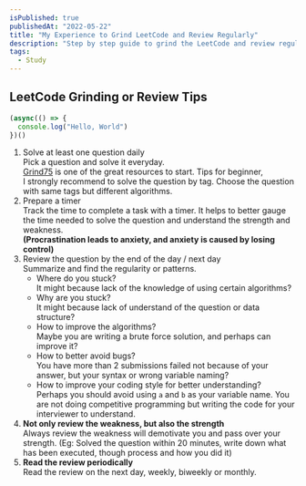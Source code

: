 ```yaml
---
isPublished: true
publishedAt: "2022-05-22"
title: "My Experience to Grind LeetCode and Review Regularly"
description: "Step by step guide to grind the LeetCode and review regularly to understand the strength and weakness."
tags:
  - Study
---
```


## LeetCode Grinding or Review Tips

```js showLineNumbers
(async(() => {
  console.log("Hello, World")
})()
```

1. Solve at least one question daily
   <br />
   Pick a question and solve it everyday.
   <br />
   [Grind75](https://www.techinterviewhandbook.org/grind75) is one of the great resources
   to start.
   <Callout emoji="📣">
     Tips for beginner,
     <br />I strongly recommend to solve the question by tag. Choose the question
     with same tags but different algorithms.
   </Callout>
2. Prepare a timer
   <br />
   Track the time to complete a task with a timer. It helps to better gauge the time
   needed to solve the question and understand the strength and weakness.
   <br />
   **(Procrastination leads to anxiety, and anxiety is caused by losing control)**
3. Review the question by the end of the day / next day
   <br />
   Summarize and find the regularity or patterns.
   <br />
   - Where do you stuck? 
     <br />
     It might because lack of the knowledge of using certain algorithms?
   - Why are you stuck?
     <br />
     It might because lack of understand of the question or data structure?
   - How to improve the algorithms?
     <br />
     Maybe you are writing a brute force solution, and perhaps can improve it?
   - How to better avoid bugs?
     <br />
     You have more than 2 submissions failed not because of your answer, but your syntax or wrong variable naming?
   - How to improve your coding style for better understanding?
     <br />
     Perhaps you should avoid using `a` and `b` as your variable name. You are not doing competitive programming but writing the code for your interviewer to understand.
4. **Not only review the weakness, but also the strength**
   <br />
   Always review the weakness will demotivate you and pass over your strength.
   (Eg: Solved the question within 20 minutes, write down what has been executed, though process and how you did it)
5. **Read the review periodically**
   <br />
   Read the review on the next day, weekly, biweekly or monthly.
